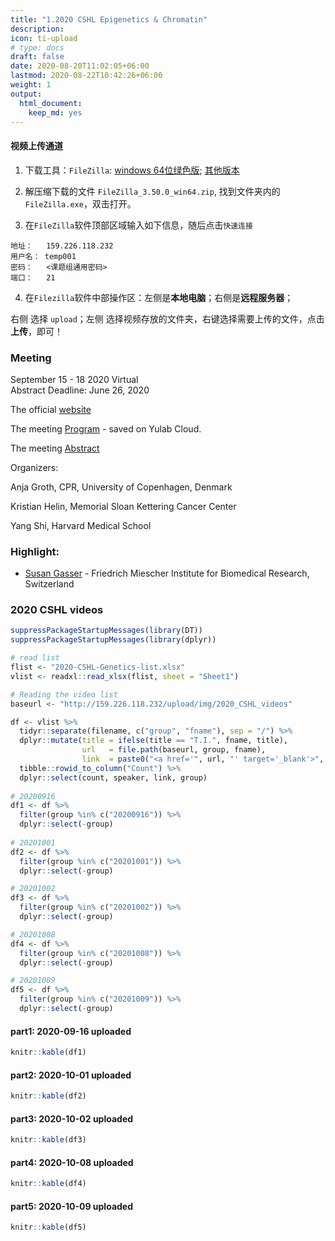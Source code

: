 ```yaml
---
title: "1.2020 CSHL Epigenetics & Chromatin"
description: 
icon: ti-upload
# type: docs
draft: false
date: 2020-08-20T11:02:05+06:00
lastmod: 2020-08-22T10:42:26+06:00
weight: 1
output:
  html_document:
    keep_md: yes
---
```


<!--
### Videos on Yulab Cloud

~[Click here](http://192.168.206.171/yulab_cloud/index.php/s/XaDaxZFb2c6Pbk9), find the videos uploaded by Yu and Yuan.~ 

~~Click here, find the videos uploaded by Yu and Yuan~~ [本链接已失效，请改用FTP工具上传，详情咨询课题组微信群]

-->


#### 视频上传通道

1. 下载工具：`FileZilla`: [windows 64位绿色版](https://download.filezilla.cn/client/windows/FileZilla_3.50.0_win64.zip);   [其他版本](https://www.filezilla.cn/download/client)

2. 解压缩下载的文件 `FileZilla_3.50.0_win64.zip`, 找到文件夹内的 `FileZilla.exe`，双击打开。

3. 在`FileZilla`软件顶部区域输入如下信息，随后点击`快速连接` 

```
地址：   159.226.118.232  
用户名： temp001
密码：   <课题组通用密码>  
端口：   21
```

4. 在`Filezilla`软件中部操作区：左侧是**本地电脑**；右侧是**远程服务器**；

右侧 选择 `upload`；左侧 选择视频存放的文件夹，右键选择需要上传的文件，点击**上传**，即可！




### Meeting

September 15 - 18 2020 Virtual    
Abstract Deadline: June 26, 2020    

The official [website](https://meetings.cshl.edu/meetings.aspx?meet=EPICH&year=20)    

The meeting [Program](http://159.226.118.232/upload/img/2020_CSHL_videos/2020-CSHL-Epigenitics-Chromatin-meeting-program.pdf) - saved on Yulab Cloud.      

The meeting [Abstract](http://159.226.118.232/upload/img/2020_CSHL_videos/2020-CSHL-Epigenitics-Chromatin-Abstract.pdf)

Organizers:

Anja Groth, CPR, University of Copenhagen, Denmark  

Kristian Helin, Memorial Sloan Kettering Cancer Center

Yang Shi, Harvard Medical School

### Highlight: 

+ [Susan Gasser](/yulab_share/post/1.2020_cshl_epigenetics_and_chromatin/susan_gasser/) - Friedrich Miescher Institute for Biomedical Research, Switzerland

### 2020 CSHL videos 

```r
suppressPackageStartupMessages(library(DT))
suppressPackageStartupMessages(library(dplyr))

# read list
flist <- "2020-CSHL-Genetics-list.xlsx"
vlist <- readxl::read_xlsx(flist, sheet = "Sheet1")

# Reading the video list
baseurl <- "http://159.226.118.232/upload/img/2020_CSHL_videos"

df <- vlist %>%
  tidyr::separate(filename, c("group", "fname"), sep = "/") %>%
  dplyr::mutate(title = ifelse(title == "T.I.", fname, title),
                url   = file.path(baseurl, group, fname),
                link  = paste0("<a href='", url, "' target='_blank'>", title, "</a>") ) %>%
  tibble::rowid_to_column("Count") %>%
  dplyr::select(count, speaker, link, group)
  
# 20200916
df1 <- df %>%
  filter(group %in% c("20200916")) %>%
  dplyr::select(-group)
  
# 20201001
df2 <- df %>%
  filter(group %in% c("20201001")) %>%
  dplyr::select(-group)

# 20201002
df3 <- df %>%
  filter(group %in% c("20201002")) %>%
  dplyr::select(-group)

# 20201008
df4 <- df %>%
  filter(group %in% c("20201008")) %>%
  dplyr::select(-group)

# 20201009
df5 <- df %>%
  filter(group %in% c("20201009")) %>%
  dplyr::select(-group)
```

#### part1: 2020-09-16 uploaded

```r
knitr::kable(df1)
```

#### part2: 2020-10-01 uploaded

```r
knitr::kable(df2)
```

#### part3: 2020-10-02 uploaded

```r
knitr::kable(df3)
```

#### part4: 2020-10-08 uploaded

```r
knitr::kable(df4)
```

#### part5: 2020-10-09 uploaded

```r
knitr::kable(df5)
```


<!-- + 01  -->

<!-- <video width="640" height="480" controls> -->
<!--   <source src="http://159.226.118.232/upload/img/2020_CSHL_videos/VID_20200916_223943.mp4" type="video/mp4"> -->
<!--   Your browser does not support the video tag. -->
<!-- </video> -->

<!-- + 02 -->

<!-- <video width="640" height="480" controls> -->
<!--   <source src="http://159.226.118.232/upload/img/2020_CSHL_videos/VID_20200916_225521.mp4" type="video/mp4"> -->
<!--   Your browser does not support the video tag. -->
<!-- </video> -->

<!-- + 03 -->

<!-- <video width="640" height="480" controls> -->
<!--   <source src="http://159.226.118.232/upload/img/2020_CSHL_videos/VID_20200916_231616.mp4" type="video/mp4"> -->
<!--   Your browser does not support the video tag. -->
<!-- </video> -->

<!-- + 04 -->

<!-- <video width="640" height="480" controls> -->
<!--   <source src="http://159.226.118.232/upload/img/2020_CSHL_videos/VID_20200916_233123.mp4" type="video/mp4"> -->
<!--   Your browser does not support the video tag. -->
<!-- </video> -->

<!-- + 05  -->

<!-- <video width="640" height="480" controls> -->
<!--   <source src="http://159.226.118.232/upload/img/2020_CSHL_videos/VID_20200917_001413.mp4" type="video/mp4"> -->
<!--   Your browser does not support the video tag. -->
<!-- </video> -->

<!-- + 06 -->

<!-- <video width="640" height="480" controls> -->
<!--   <source src="http://159.226.118.232/upload/img/2020_CSHL_videos/VID_20200917_221721.mp4" type="video/mp4"> -->
<!--   Your browser does not support the video tag. -->
<!-- </video> -->

<!-- + 07  -->

<!-- <video width="640" height="480" controls> -->
<!--   <source src="http://159.226.118.232/upload/img/2020_CSHL_videos/VID_20200917_223259.mp4" type="video/mp4"> -->
<!--   Your browser does not support the video tag. -->
<!-- </video> -->

<!-- + 08 -->

<!-- <video width="640" height="480" controls> -->
<!--   <source src="http://159.226.118.232/upload/img/2020_CSHL_videos/VID_20200917_225112.mp4" type="video/mp4"> -->
<!--   <track label="English" kind="subtitles" srclang="en" src="http://159.226.118.232/upload/img/2020_CSHL_videos/Susan-Gasser-2020-MCB.vtt" default> -->
<!--   Your browser does not support the video tag. -->
<!-- </video> -->

<!-- + 09 -->

<!-- <video width="640" height="480" controls> -->
<!--   <source src="http://159.226.118.232/upload/img/2020_CSHL_videos/VID_20200917_230859.mp4" type="video/mp4"> -->
<!--   <track label="English" kind="subtitles" srclang="en" src="http://159.226.118.232/upload/img/2020_CSHL_videos/Susan-Gasser-2020-MCB.vtt" default> -->
<!--   Your browser does not support the video tag. -->
<!-- </video> -->

<!-- + 10  -->

<!-- <video width="640" height="480" controls> -->
<!--   <source src="http://159.226.118.232/upload/img/2020_CSHL_videos/VID_20200917_232510.mp4" type="video/mp4"> -->
<!--   <track label="English" kind="subtitles" srclang="en" src="http://159.226.118.232/upload/img/2020_CSHL_videos/Susan-Gasser-2020-MCB.vtt" default> -->
<!--   Your browser does not support the video tag. -->
<!-- </video> -->

